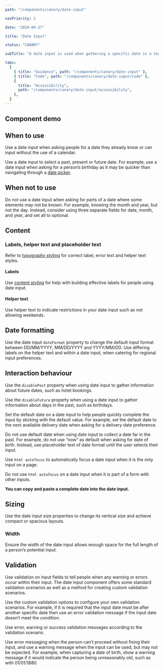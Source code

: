 ```yaml
---
path: "/components/canary/date-input"

navPriority: 2

date: "2024-04-17"

title: "Date Input"

status: "CANARY"

subTitle: "A date input is used when gathering a specific date in a text-based format."

tabs:
  [
    { title: "Guidance", path: "/components/canary/date-input" },
    { title: "Code", path: "/components/canary/date-input/code" },
    {
      title: "Accessibility",
      path: "/components/canary/date-input/accessibility",
    },
  ]
---
```



## Component demo

<ComponentPreview>
  <IcDateInput label="When would you like to collect your coffee?" />
</ComponentPreview>

## When to use

Use a date input when asking people for a date they already know or can input without the use of a calendar.

Use a date input to select a past, present or future date. For example, use a date input when asking for a person’s birthday as it may be quicker than navigating through a [date picker](/components/canary/date-picker).

<DoDontCaution
  imageSrc={fig1}
  imageAlt="A date input being used to select a birthday"
  caption="Use a date input to collect distant dates"
/>

## When not to use

Do not use a date input when asking for parts of a date where some elements may not be known. For example, knowing the month and year, but not the day. Instead, consider using three separate fields for date, month, and year, and set all to optional.

<DoDontCaution
  imageSrc={fig2}
  imageAlt="Three separate date inputs being used to capture day month and year independently."
  caption="Three separate input fields can be used when capturing partial dates."
/>

## Content

### Labels, helper text and placeholder text

<DoDontCaution
  imageSrc={fig3}
  imageAlt="A date input with label, helper and placeholder text highlighted."
  caption="Labels, helper text and placeholder text make up the instructional elements of an input."
/>

Refer to [typography styling](/styles/typography#text) for correct label, error text and helper text styles.

#### Labels

Use [content styling](/styles/content-style/principles) for help with building effective labels for people using date input.

#### Helper text

Use helper text to indicate restrictions in your date input such as not allowing weekends.

<DoubleDoDontCaution>
  <DoDontCaution
    imageSrc={fig4}
    imageAlt="An example of the benefits of using helper text in a date input."
    caption="Use helper text to give context to the current required input."
  />
  <DoDontCaution
    imageSrc={fig5}
    imageAlt="An example of a date input with no helper text included."
    caption="Avoiding helper text removes people’s context."
  />
</DoubleDoDontCaution>

## Date formatting

Use the date input `dateFormat` property to change the default input format between DD/MM/YYYY, MM/DD/YYYY and YYYY/MM/DD. Use differing labels on the helper text and within a date input, when catering for regional input preferences.

## Interaction behaviour

Use the `disablePast` property when using date input to gather information about future dates, such as hotel bookings.

Use the `disableFuture` property when using a date input to gather information about days in the past, such as birthdays.

Set the default date on a date input to help people quickly complete the input by sticking with the default value. For example, set the default date to the next available delivery date when asking for a delivery date preference.

Do not use default date when using date input to collect a date far in the past. For example, do not use “now” as default when asking for date of birth. Instead, use placeholder text of date format until the user selects their input.

Use `html autofocus` to automatically focus a date input when it is the only input on a page.

Do not use `html autofocus` on a date input when it is part of a form with other inputs.

**You can copy and paste a complete date into the date input.**

## Sizing

Use the date input size properties to change its vertical size and achieve compact or spacious layouts.

<DoubleDoDontCaution>
  <DoDontCaution
    imageSrc={fig6}
    imageAlt="A date input matching the height of the button component next to it."
    caption="Adjust a date input’s size properties to help it match the rest of your form."
  />
  <DoDontCaution
    imageSrc={fig7}
    imageAlt="A date input that is larger than the button component it is next to."
    caption="Don’t mix different sized components."
  />
</DoubleDoDontCaution>

### Width

Ensure the width of the date input allows enough space for the full length of a person’s potential input.

<DoubleDoDontCaution>
  <DoDontCaution
    imageSrc={fig8}
    imageAlt="A date input matching the width of its expected input."
    caption="Where appropriate to form size, adjust the width of a date input to match other elements."
  />
  <DoDontCaution
    imageSrc={fig9}
    imageAlt="A date input matching the width of other elements in a form."
  />
</DoubleDoDontCaution>

<DoDontCaution
  imageSrc={fig10}
  imageAlt="A date input matching the width of a much longer form element."
  caption="Avoid matching a date input to considerably wider form elements."
/>

## Validation

Use validation on input fields to tell people when any warning or errors occur within their input. The date input component offers some standard validation scenarios as well as a method for creating custom validation scenarios.

Use the custom validation options to configure your own validation scenarios. For example, if it is required that the input date must be after another specific date then use an error validation message if the input date doesn’t meet the condition.

Use error, warning or success validation messages according to the validation scenario.

Use error messaging when the person can’t proceed without fixing their input, and use a warning message when the input can be used, but may not be expected. For example, when capturing a date of birth, show a warning message if it would indicate the person being unreasonably old, such as with 01/01/1880.

<DoDontCaution
  imageSrc={fig11}
  imageAlt="A date input showing the successful validation of an input."
  caption="Use success validation when checking input against limited availability."
/>

<DoubleDoDontCaution>
  <DoDontCaution
    imageSrc={fig12}
    imageAlt="A date input correctly displaying an invalid entry errored state."
    caption="Use the correct validation message with each validation state."
  />
  <DoDontCaution
    imageSrc={fig13}
    imageAlt="A date input using poor wording when displaying an errored state."
    caption="Be clear in your message. Clearly state the issue in the case of an error."
  />
</DoubleDoDontCaution>
